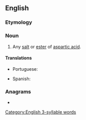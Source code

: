 {{also|Aspartate}}
==English==

===Etymology===
{{suffix|en|aspartic|ate}}

===Noun===
{{en-noun}}

# {{lb|en|organic compound}} Any [[salt]] or [[ester]] of [[aspartic acid]].

====Translations====
{{trans-top|salt or ester of aspartic acid}}
* Portuguese: {{t|pt|aspartato|m}}
{{trans-mid}}
* Spanish: {{t|es|aspartato|m}}
{{trans-bottom}}

===Anagrams===
* {{anagrams|en|parastate|satrapate}}

[[Category:English 3-syllable words]]